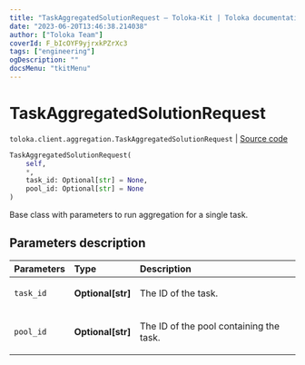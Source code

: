 ```yaml
---
title: "TaskAggregatedSolutionRequest — Toloka-Kit | Toloka documentation"
date: "2023-06-20T13:46:38.214038"
author: ["Toloka Team"]
coverId: F_bIcOYF9yjrxkPZrXc3
tags: ["engineering"]
ogDescription: ""
docsMenu: "tkitMenu"
---
```


# TaskAggregatedSolutionRequest

`toloka.client.aggregation.TaskAggregatedSolutionRequest` | [Source code](https://github.com/Toloka/toloka-kit/blob/v1.2.0/src/client/aggregation.py#L53)

```python
TaskAggregatedSolutionRequest(
    self,
    *,
    task_id: Optional[str] = None,
    pool_id: Optional[str] = None
)
```

Base class with parameters to run aggregation for a single task.

## Parameters description

| Parameters | Type | Description |
| :----------| :----| :-----------|
`task_id`|**Optional\[str\]**|<p>The ID of the task.</p>
`pool_id`|**Optional\[str\]**|<p>The ID of the pool containing the task.</p>